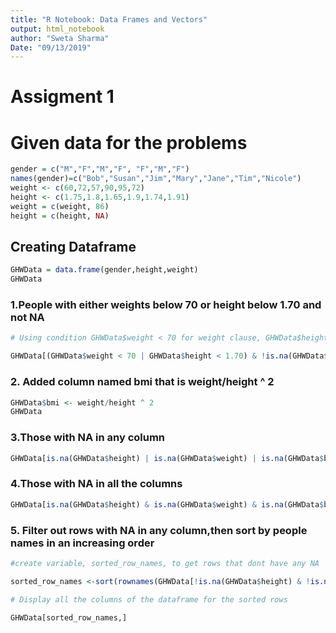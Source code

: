 ```yaml
---
title: "R Notebook: Data Frames and Vectors"
output: html_notebook
author: "Sweta Sharma"
Date: "09/13/2019"
---
```


# Assigment 1 

# Given data for the problems

```r
gender = c("M","F","M","F", "F","M","F")
names(gender)=c("Bob","Susan","Jim","Mary","Jane","Tim","Nicole") 
weight <- c(60,72,57,90,95,72)
height <- c(1.75,1.8,1.65,1.9,1.74,1.91)
weight = c(weight, 86)
height = c(height, NA)
```
## Creating Dataframe

```r
GHWData = data.frame(gender,height,weight)
GHWData
```
### 1.People with either weights below 70 or height below 1.70 and not NA

```r
# Using condition GHWData$weight < 70 for weight clause, GHWData$height < 1.70 for height clause and !is.na(GHWData$height) to avoid the NA in height

GHWData[(GHWData$weight < 70 | GHWData$height < 1.70) & !is.na(GHWData$height),] 

```
### 2. Added column named bmi that is weight/height ^ 2

```r
GHWData$bmi <- weight/height ^ 2
GHWData

```
### 3.Those with NA in any column

```r
GHWData[is.na(GHWData$height) | is.na(GHWData$weight) | is.na(GHWData$bmi),]
```
### 4.Those with NA in all the columns

```r
GHWData[is.na(GHWData$height) & is.na(GHWData$weight) & is.na(GHWData$bmi),]
```

### 5. Filter out rows with NA in any column,then sort by people names in an increasing order

```r

#create variable, sorted_row_names, to get rows that dont have any NA

sorted_row_names <-sort(rownames(GHWData[!is.na(GHWData$height) & !is.na(GHWData$weight) & !is.na(GHWData$bmi), ]))

# Display all the columns of the dataframe for the sorted rows

GHWData[sorted_row_names,]


```

